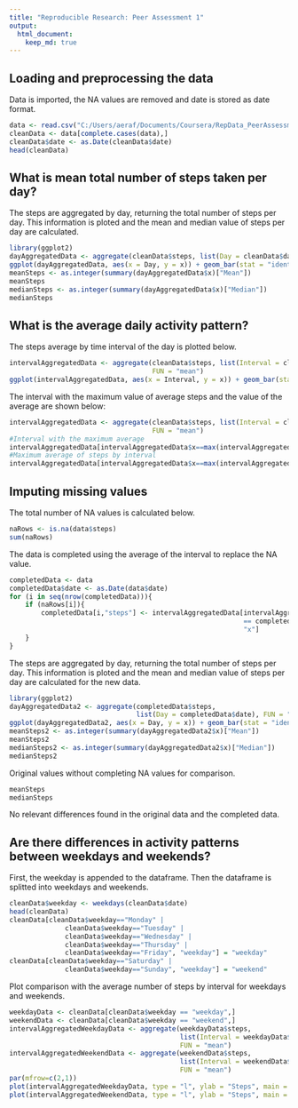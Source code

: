 ```yaml
---
title: "Reproducible Research: Peer Assessment 1"
output: 
  html_document:
    keep_md: true
---
```



## Loading and preprocessing the data
Data is imported, the NA values are removed and date is stored as date format.
```r
data <- read.csv("C:/Users/aeraf/Documents/Coursera/RepData_PeerAssessment1/activity/activity.csv", header = TRUE)
cleanData <- data[complete.cases(data),]
cleanData$date <- as.Date(cleanData$date)
head(cleanData)
```


## What is mean total number of steps taken per day?
The steps are aggregated by day, returning the total number of steps per day. This 
information is ploted and the mean and median value of steps per day are calculated.
```r
library(ggplot2)
dayAggregatedData <- aggregate(cleanData$steps, list(Day = cleanData$date), FUN = "sum")
ggplot(dayAggregatedData, aes(x = Day, y = x)) + geom_bar(stat = "identity") + xlab("Day") + ylab("Total Steps") + ggtitle("Total Steps per Day")
meanSteps <- as.integer(summary(dayAggregatedData$x)["Mean"])
meanSteps
medianSteps <- as.integer(summary(dayAggregatedData$x)["Median"])
medianSteps
```


## What is the average daily activity pattern?
The steps average by time interval of the day  is plotted below.
```r
intervalAggregatedData <- aggregate(cleanData$steps, list(Interval = cleanData$interval), 
                                    FUN = "mean")
ggplot(intervalAggregatedData, aes(x = Interval, y = x)) + geom_bar(stat = "identity") + xlab("5 Minutes Interval") + ylab("Average Steps") + ggtitle("Average Steps per Interval")
```

The interval with the maximum value of average steps and the value of the average are
shown below:
```r
intervalAggregatedData <- aggregate(cleanData$steps, list(Interval = cleanData$interval),
                                    FUN = "mean")
#Interval with the maximum average
intervalAggregatedData[intervalAggregatedData$x==max(intervalAggregatedData$x),"Interval"]
#Maximum average of steps by interval
intervalAggregatedData[intervalAggregatedData$x==max(intervalAggregatedData$x),"x"]
```


## Imputing missing values
The total number of NA values is calculated below.
```r
naRows <- is.na(data$steps)
sum(naRows)
```
The data is completed using the average of the interval to replace the NA value.
```r
completedData <- data
completedData$date <- as.Date(data$date)
for (i in seq(nrow(completedData))){
    if (naRows[i]){
        completedData[i,"steps"] <- intervalAggregatedData[intervalAggregatedData$Interval
                                                           == completedData[i,"interval"],
                                                           "x"]
    }
}
```
The steps are aggregated by day, returning the total number of steps per day. This 
information is ploted and the mean and median value of steps per day are calculated for
the new data.
```r
library(ggplot2)
dayAggregatedData2 <- aggregate(completedData$steps, 
                                list(Day = completedData$date), FUN = "sum")
ggplot(dayAggregatedData2, aes(x = Day, y = x)) + geom_bar(stat = "identity") + xlab("Day") + ylab("Total Steps") + ggtitle("Total Steps per Day")
meanSteps2 <- as.integer(summary(dayAggregatedData2$x)["Mean"])
meanSteps2
medianSteps2 <- as.integer(summary(dayAggregatedData2$x)["Median"])
medianSteps2
```
Original values without completing NA values for comparison.
```r
meanSteps
medianSteps
```
No relevant differences found in the original data and the completed data.


## Are there differences in activity patterns between weekdays and weekends?
First, the weekday is appended to the dataframe. Then the dataframe is splitted into
weekdays and weekends.
```r
cleanData$weekday <- weekdays(cleanData$date)
head(cleanData)
cleanData[cleanData$weekday=="Monday" |
              cleanData$weekday=="Tuesday" |
              cleanData$weekday=="Wednesday" |
              cleanData$weekday=="Thursday" |
              cleanData$weekday=="Friday", "weekday"] = "weekday"
cleanData[cleanData$weekday=="Saturday" |
              cleanData$weekday=="Sunday", "weekday"] = "weekend"
```

Plot comparison with the average number of steps by interval for weekdays and weekends.
```r
weekdayData <- cleanData[cleanData$weekday == "weekday",]
weekendData <- cleanData[cleanData$weekday == "weekend",]
intervalAggregatedWeekdayData <- aggregate(weekdayData$steps, 
                                           list(Interval = weekdayData$interval),
                                           FUN = "mean")
intervalAggregatedWeekendData <- aggregate(weekendData$steps, 
                                           list(Interval = weekendData$interval),
                                           FUN = "mean")
par(mfrow=c(2,1))
plot(intervalAggregatedWeekdayData, type = "l", ylab = "Steps", main = "weekdays")
plot(intervalAggregatedWeekendData, type = "l", ylab = "Steps", main = "weekends")
```